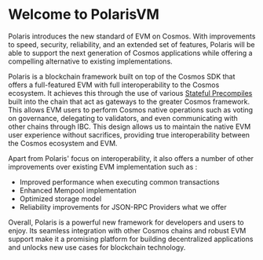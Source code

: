 # Welcome to PolarisVM

Polaris introduces the new standard of EVM on Cosmos. With improvements to speed, security, reliability,
and an extended set of features, Polaris will be able to support the next generation of
Cosmos applications while offering a compelling alternative to existing implementations.

Polaris is a blockchain framework built on top of the Cosmos SDK that offers a full-featured EVM with full
interoperability to the Cosmos ecosystem. It achieves this through the use of various [Stateful Precompiles]() built
into the chain that act as gateways to the greater Cosmos framework. This allows EVM users to perform Cosmos native operations such as voting on governance,
delegating to validators, and even communicating with other chains through IBC. This design allows us to maintain
the native EVM user experience without sacrifices, providing true interoperability between the Cosmos ecosystem and EVM.

Apart from Polaris' focus on interoperability, it also offers a number of other improvements over existing
EVM implementation such as :

- Improved performance when executing common transactions
- Enhanced Mempool implementation
- Optimized storage model
- Reliability improvements for JSON-RPC Providers
  what we offer

Overall, Polaris is a powerful new framework for developers and users to enjoy. Its seamless integration with other
Cosmos chains and robust EVM support make it a promising platform for building decentralized applications and unlocks
new use cases for blockchain technology.

